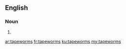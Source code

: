 ==English==

===Noun===
{{head|en}}

# {{plural of|tapeworm}}

[[ar:tapeworms]]
[[fr:tapeworms]]
[[ku:tapeworms]]
[[my:tapeworms]]